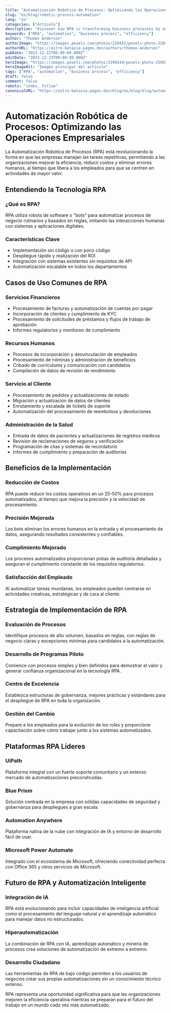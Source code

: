 ```yaml
---
title: "Automatización Robótica de Procesos: Optimizando las Operaciones Empresariales"
slug: "es/blog/robotic-process-automation"
lang: "es"
categories: ["Artículo"]
description: "Discover how RPA is transforming business processes by automating repetitive tasks, reducing errors, and freeing employees for strategic work."
keywords: ["RPA", "automation", "business process", "efficiency"]
author: "Thomas Anderson"
authorImage: "https://images.pexels.com/photos/220453/pexels-photo-220453.jpeg?auto=compress&cs=tinysrgb&w=120&h=120&dpr=1"
authorURL: "https://astro-batavia.pages.dev/authors/thomas-anderson"
pubDate: "2023-12-22T00:00:00.000Z"
editDate: "2023-12-23T00:00:00.000Z"
heroImage: "https://images.pexels.com/photos/2599244/pexels-photo-2599244.jpeg?auto=compress&cs=tinysrgb&w=1260&h=750&dpr=1"
heroImageAlt: "Imagen principal del artículo"
tags: ["RPA", "automation", "business process", "efficiency"]
draft: false
comment: false
robots: "index, follow"
canonicalURL: "https://astro-batavia.pages.dev/blog/es/blog/blog/automatizacion-robotica-procesos"
---
```


# Automatización Robótica de Procesos: Optimizando las Operaciones Empresariales

La Automatización Robótica de Procesos (RPA) está revolucionando la forma en que las empresas manejan las tareas repetitivas, permitiendo a las organizaciones mejorar la eficiencia, reducir costos y eliminar errores humanos, al tiempo que libera a los empleados para que se centren en actividades de mayor valor.

## Entendiendo la Tecnología RPA

### ¿Qué es RPA?

RPA utiliza robots de software o "bots" para automatizar procesos de negocio rutinarios y basados en reglas, imitando las interacciones humanas con sistemas y aplicaciones digitales.

### Características Clave

- Implementación sin código o con poco código
- Despliegue rápido y realización del ROI
- Integración con sistemas existentes sin requisitos de API
- Automatización escalable en todos los departamentos

## Casos de Uso Comunes de RPA

### Servicios Financieros

- Procesamiento de facturas y automatización de cuentas por pagar
- Incorporación de clientes y cumplimiento de KYC
- Procesamiento de solicitudes de préstamos y flujos de trabajo de aprobación
- Informes regulatorios y monitoreo de cumplimiento

### Recursos Humanos

- Procesos de incorporación y desvinculación de empleados
- Procesamiento de nóminas y administración de beneficios
- Cribado de currículums y comunicación con candidatos
- Compilación de datos de revisión de rendimiento

### Servicio al Cliente

- Procesamiento de pedidos y actualizaciones de estado
- Migración y actualización de datos de clientes
- Enrutamiento y escalada de tickets de soporte
- Automatización del procesamiento de reembolsos y devoluciones

### Administración de la Salud

- Entrada de datos de pacientes y actualizaciones de registros médicos
- Revisión de reclamaciones de seguros y verificación
- Programación de citas y sistemas de recordatorio
- Informes de cumplimiento y preparación de auditorías

## Beneficios de la Implementación

### Reducción de Costos

RPA puede reducir los costos operativos en un 25-50% para procesos automatizados, al tiempo que mejora la precisión y la velocidad de procesamiento.

### Precisión Mejorada

Los bots eliminan los errores humanos en la entrada y el procesamiento de datos, asegurando resultados consistentes y confiables.

### Cumplimiento Mejorado

Los procesos automatizados proporcionan pistas de auditoría detalladas y aseguran el cumplimiento constante de los requisitos regulatorios.

### Satisfacción del Empleado

Al automatizar tareas mundanas, los empleados pueden centrarse en actividades creativas, estratégicas y de cara al cliente.

## Estrategia de Implementación de RPA

### Evaluación de Procesos

Identifique procesos de alto volumen, basados en reglas, con reglas de negocio claras y excepciones mínimas para candidatos a la automatización.

### Desarrollo de Programas Piloto

Comience con procesos simples y bien definidos para demostrar el valor y generar confianza organizacional en la tecnología RPA.

### Centro de Excelencia

Establezca estructuras de gobernanza, mejores prácticas y estándares para el despliegue de RPA en toda la organización.

### Gestión del Cambio

Prepare a los empleados para la evolución de los roles y proporcione capacitación sobre cómo trabajar junto a los sistemas automatizados.

## Plataformas RPA Líderes

### UiPath

Plataforma integral con un fuerte soporte comunitario y un extenso mercado de automatizaciones preconstruidas.

### Blue Prism

Solución centrada en la empresa con sólidas capacidades de seguridad y gobernanza para despliegues a gran escala.

### Automation Anywhere

Plataforma nativa de la nube con integración de IA y entorno de desarrollo fácil de usar.

### Microsoft Power Automate

Integrado con el ecosistema de Microsoft, ofreciendo conectividad perfecta con Office 365 y otros servicios de Microsoft.

## Futuro de RPA y Automatización Inteligente

### Integración de IA

RPA está evolucionando para incluir capacidades de inteligencia artificial como el procesamiento del lenguaje natural y el aprendizaje automático para manejar datos no estructurados.

### Hiperautomatización

La combinación de RPA con IA, aprendizaje automático y minería de procesos crea soluciones de automatización de extremo a extremo.

### Desarrollo Ciudadano

Las herramientas de RPA de bajo código permiten a los usuarios de negocios crear sus propias automatizaciones sin un conocimiento técnico extenso.

RPA representa una oportunidad significativa para que las organizaciones mejoren la eficiencia operativa mientras se preparan para el futuro del trabajo en un mundo cada vez más automatizado.

